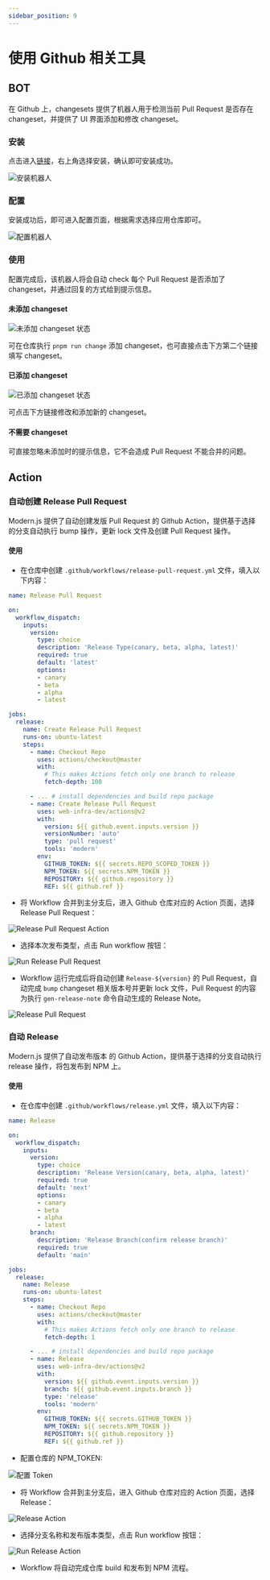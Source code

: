 ```yaml
---
sidebar_position: 9
---
```


# 使用 Github 相关工具

## BOT

在 Github 上，changesets 提供了机器人用于检测当前 Pull Request 是否存在 changeset，并提供了 UI 界面添加和修改 changeset。

### 安装

点击进入[链接](https://github.com/apps/changeset-bot)，右上角选择安装，确认即可安装成功。

![安装机器人](https://lf3-static.bytednsdoc.com/obj/eden-cn/zq-uylkvT/ljhwZthlaukjlkulzlp/changeset-install-bot.png)

### 配置

安装成功后，即可进入配置页面，根据需求选择应用仓库即可。

![配置机器人](https://lf3-static.bytednsdoc.com/obj/eden-cn/zq-uylkvT/ljhwZthlaukjlkulzlp/changeset-config-bot.png)

### 使用

配置完成后，该机器人将会自动 check 每个 Pull Request 是否添加了 changeset，并通过回复的方式给到提示信息。

#### 未添加 changeset

![未添加 changeset 状态](https://lf3-static.bytednsdoc.com/obj/eden-cn/zq-uylkvT/ljhwZthlaukjlkulzlp/changeset-bot-no-changeset.png)

可在仓库执行 `pnpm run change` 添加 changeset，也可直接点击下方第二个链接填写 changeset。

#### 已添加 changeset

![已添加 changeset 状态](https://lf3-static.bytednsdoc.com/obj/eden-cn/zq-uylkvT/ljhwZthlaukjlkulzlp/changeset-bot-exist-changeset.png)

可点击下方链接修改和添加新的 changeset。

#### 不需要 changeset

可直接忽略未添加时的提示信息，它不会造成 Pull Request 不能合并的问题。

## Action

### 自动创建 Release Pull Request

Modern.js 提供了自动创建发版 Pull Request 的 Github Action，提供基于选择的分支自动执行 bump 操作，更新 lock 文件及创建 Pull Request 操作。

#### 使用

- 在仓库中创建 `.github/workflows/release-pull-request.yml` 文件，填入以下内容：

```yaml
name: Release Pull Request

on:
  workflow_dispatch:
    inputs:
      version:
        type: choice
        description: 'Release Type(canary, beta, alpha, latest)'
        required: true
        default: 'latest'
        options:
        - canary
        - beta
        - alpha
        - latest

jobs:
  release:
    name: Create Release Pull Request
    runs-on: ubuntu-latest
    steps:
      - name: Checkout Repo
        uses: actions/checkout@master
        with:
          # This makes Actions fetch only one branch to release
          fetch-depth: 100

      - ... # install dependencies and build repo package
      - name: Create Release Pull Request
        uses: web-infra-dev/actions@v2
        with:
          version: ${{ github.event.inputs.version }}
          versionNumber: 'auto'
          type: 'pull request'
          tools: 'modern'
        env:
          GITHUB_TOKEN: ${{ secrets.REPO_SCOPED_TOKEN }}
          NPM_TOKEN: ${{ secrets.NPM_TOKEN }}
          REPOSITORY: ${{ github.repository }}
          REF: ${{ github.ref }}
```

- 将 Workflow 合并到主分支后，进入 Github 仓库对应的 Action 页面，选择 Release Pull Request：

![Release Pull Request Action](https://lf3-static.bytednsdoc.com/obj/eden-cn/zq-uylkvT/ljhwZthlaukjlkulzlp/action-pull-request.png)

- 选择本次发布类型，点击 Run workflow 按钮：

![Run Release Pull Request](https://lf3-static.bytednsdoc.com/obj/eden-cn/zq-uylkvT/ljhwZthlaukjlkulzlp/action-pull-request.jpeg)

- Workflow 运行完成后将自动创建 `Release-${version}` 的 Pull Request，自动完成 `bump` changeset 相关版本号并更新 lock 文件，Pull Request 的内容为执行 `gen-release-note` 命令自动生成的 Release Note。

![Release Pull Request](https://lf3-static.bytednsdoc.com/obj/eden-cn/zq-uylkvT/ljhwZthlaukjlkulzlp/release-pull-request.jpeg)

### 自动 Release

Modern.js 提供了自动发布版本 的 Github Action，提供基于选择的分支自动执行 release 操作，将包发布到 NPM 上。

#### 使用

- 在仓库中创建 `.github/workflows/release.yml` 文件，填入以下内容：

```yaml
name: Release

on:
  workflow_dispatch:
    inputs:
      version:
        type: choice
        description: 'Release Version(canary, beta, alpha, latest)'
        required: true
        default: 'next'
        options:
        - canary
        - beta
        - alpha
        - latest
      branch:
        description: 'Release Branch(confirm release branch)'
        required: true
        default: 'main'

jobs:
  release:
    name: Release
    runs-on: ubuntu-latest
    steps:
      - name: Checkout Repo
        uses: actions/checkout@master
        with:
          # This makes Actions fetch only one branch to release
          fetch-depth: 1

      - ... # install dependencies and build repo package
      - name: Release
        uses: web-infra-dev/actions@v2
        with:
          version: ${{ github.event.inputs.version }}
          branch: ${{ github.event.inputs.branch }}
          type: 'release'
          tools: 'modern'
        env:
          GITHUB_TOKEN: ${{ secrets.GITHUB_TOKEN }}
          NPM_TOKEN: ${{ secrets.NPM_TOKEN }}
          REPOSITORY: ${{ github.repository }}
          REF: ${{ github.ref }}
```

- 配置仓库的 NPM_TOKEN:

![配置 Token](https://lf3-static.bytednsdoc.com/obj/eden-cn/zq-uylkvT/ljhwZthlaukjlkulzlp/github-set-npm-token.png)

- 将 Workflow 合并到主分支后，进入 Github 仓库对应的 Action 页面，选择 Release：

![Release Action](https://lf3-static.bytednsdoc.com/obj/eden-cn/zq-uylkvT/ljhwZthlaukjlkulzlp/release-action.png)

- 选择分支名称和发布版本类型，点击 Run workflow 按钮：

![Run Release Action](https://lf3-static.bytednsdoc.com/obj/eden-cn/zq-uylkvT/ljhwZthlaukjlkulzlp/run-release-workflow.png)

- Workflow 将自动完成仓库 build 和发布到 NPM 流程。
